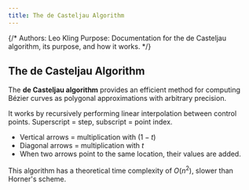 ```yaml
---
title: The de Casteljau Algorithm
---
```


{/*
Authors: Leo Kling
Purpose: Documentation for the de Casteljau algorithm, its purpose, and how it works.
*/}

## The de Casteljau Algorithm

The **de Casteljau algorithm** provides an efficient method for computing Bézier curves as polygonal approximations with arbitrary precision.

It works by recursively performing linear interpolation between control points. Superscript = step, subscript = point index.

* Vertical arrows = multiplication with $(1 - t)$
* Diagonal arrows = multiplication with $t$
* When two arrows point to the same location, their values are added.

This algorithm has a theoretical time complexity of $O(n^2)$, slower than Horner's scheme.
